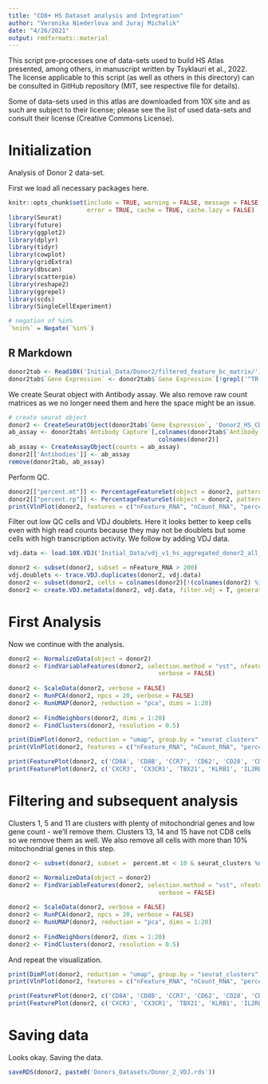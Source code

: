 ```yaml
---
title: "CD8+ HS Dataset analysis and Integration"
author: "Veronika Niederlova and Juraj Michalik"
date: "4/26/2021"
output: rmdformats::material
---
```


This script pre-processes one of data-sets used to build HS Atlas presented, among others, in manuscript written by Tsyklauri et al., 2022.
The license applicable to this script (as well as others in this directory) can be consulted in GitHub repository (MIT, see respective file for details).

Some of data-sets used in this atlas are downloaded from 10X site and as such are subject to their license;
please see the list of used data-sets and consult their license (Creative Commons License).

# Initialization 

Analysis of Donor 2 data-set.

First we load all necessary packages here.

```r
knitr::opts_chunk$set(include = TRUE, warning = FALSE, message = FALSE, 
                      error = TRUE, cache = TRUE, cache.lazy = FALSE)
library(Seurat)
library(future)
library(ggplot2)
library(dplyr)
library(tidyr)
library(cowplot)
library(gridExtra)
library(dbscan)
library(scatterpie)
library(reshape2)
library(ggrepel)
library(scds)
library(SingleCellExperiment)

# negation of %in% 
`%nin%` = Negate(`%in%`)
```

## R Markdown

```r
donor2tab <- Read10X('Initial_Data/Donor2/filtered_feature_bc_matrix/')
donor2tab$`Gene Expression` <- donor2tab$`Gene Expression`[!grepl('^TR(A|B)(V|D|J)', rownames(donor2tab$`Gene Expression`)),] 
```

We create Seurat object with Antibody assay. We also remove raw count matrices as we no longer need them and here the space might be an issue.

```r
# create seurat object
donor2 <- CreateSeuratObject(donor2tab$`Gene Expression`, 'Donor2_HS_CD8',  min.cells = 3, min.features = 200)
ab_assay <- donor2tab$`Antibody Capture`[,colnames(donor2tab$`Antibody Capture`) %in% 
                                          colnames(donor2)]
ab_assay <- CreateAssayObject(counts = ab_assay)
donor2[['Antibodies']] <- ab_assay
remove(donor2tab, ab_assay)
```

Perform QC.

```r
donor2[["percent.mt"]] <- PercentageFeatureSet(object = donor2, pattern = "^MT-")
donor2[["percent.rp"]] <- PercentageFeatureSet(object = donor2, pattern = "^RP[S|L]")
print(VlnPlot(donor2, features = c("nFeature_RNA", "nCount_RNA", "percent.mt", "percent.rp"), ncol = 4, pt.size = 0))
```

Filter out low QC cells and VDJ doublets. Here it looks better to keep cells even with high read counts because they may not be doublets but some cells with high transcription activity. We follow by adding VDJ data.

```r
vdj.data <- load.10X.VDJ('Initial_Data/vdj_v1_hs_aggregated_donor2_all_contig_annotations.csv')

donor2 <- subset(donor2, subset = nFeature_RNA > 200)
vdj.doublets <- trace.VDJ.duplicates(donor2, vdj.data)
donor2 <- subset(donor2, cells = colnames(donor2)[!(colnames(donor2) %in% vdj.doublets)])
donor2 <- create.VDJ.metadata(donor2, vdj.data, filter.vdj = T, generate.clonotypes = F)
```

# First Analysis

Now we continue with the analysis.

```r
donor2 <- NormalizeData(object = donor2)
donor2 <- FindVariableFeatures(donor2, selection.method = "vst", nfeatures = 1000, 
                                          verbose = FALSE)
  
donor2 <- ScaleData(donor2, verbose = FALSE)
donor2 <- RunPCA(donor2, npcs = 20, verbose = FALSE)
donor2 <- RunUMAP(donor2, reduction = "pca", dims = 1:20)
  
donor2 <- FindNeighbors(donor2, dims = 1:20)
donor2 <- FindClusters(donor2, resolution = 0.5)
```

```r
print(DimPlot(donor2, reduction = "umap", group.by = "seurat_clusters", label = TRUE))
print(VlnPlot(donor2, features = c("nFeature_RNA", "nCount_RNA", "percent.mt", "percent.rp"), ncol = 2, pt.size = 0))
```

```r
print(FeaturePlot(donor2, c('CD8A', 'CD8B', 'CCR7', 'CD62', 'CD28', 'CD27', 'CD44'), min.cutoff = 0))
print(FeaturePlot(donor2, c('CXCR3', 'CX3CR1', 'TBX21', 'KLRB1', 'IL2RB', 'IL7R'), min.cutoff = 0))
```

# Filtering and subsequent analysis

Clusters 1, 5 and 11 are clusters with plenty of mitochondrial genes and low gene count - we'll remove them. Clusters 13, 14 and 15 have not CD8 cells so we remove them as well. We also remove all cells with more than 10% mitochondrial genes in this step.

```r
donor2 <- subset(donor2, subset =  percent.mt < 10 & seurat_clusters %nin% c(1,5,11,13,14,15))

donor2 <- NormalizeData(object = donor2)
donor2 <- FindVariableFeatures(donor2, selection.method = "vst", nfeatures = 1000, 
                                          verbose = FALSE)
  
donor2 <- ScaleData(donor2, verbose = FALSE)
donor2 <- RunPCA(donor2, npcs = 20, verbose = FALSE)
donor2 <- RunUMAP(donor2, reduction = "pca", dims = 1:20)
  
donor2 <- FindNeighbors(donor2, dims = 1:20)
donor2 <- FindClusters(donor2, resolution = 0.5)
```

And repeat the visualization.

```r
print(DimPlot(donor2, reduction = "umap", group.by = "seurat_clusters", label = TRUE))
print(VlnPlot(donor2, features = c("nFeature_RNA", "nCount_RNA", "percent.mt", "percent.rp"), ncol = 2, pt.size = 0))
```

```r
print(FeaturePlot(donor2, c('CD8A', 'CD8B', 'CCR7', 'CD62', 'CD28', 'CD27', 'CD44'), min.cutoff = 0))
print(FeaturePlot(donor2, c('CXCR3', 'CX3CR1', 'TBX21', 'KLRB1', 'IL2RB', 'IL7R'), min.cutoff = 0))
```

# Saving data

Looks okay. Saving the data.

```r
saveRDS(donor2, paste0('Donors_Datasets/Donor_2_VDJ.rds'))
```